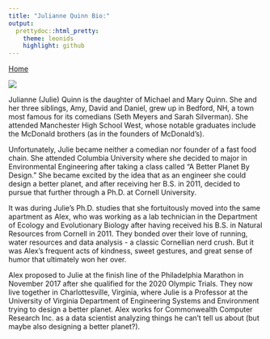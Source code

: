 ```yaml
---
title: "Julianne Quinn Bio:"
output:
  prettydoc::html_pretty:
    theme: leonids
    highlight: github
---
```


[Home](https://looixiv.github.io/Wedding.html)

![](JulieBioPic.jpg)

Julianne (Julie) Quinn is the daughter of Michael and Mary Quinn. She and her three siblings, Amy, David and Daniel, grew up in Bedford, NH, a town most famous for its comedians (Seth Meyers and Sarah Silverman). She attended Manchester High School West, whose notable graduates include the McDonald brothers (as in the founders of McDonald's).

Unfortunately, Julie became neither a comedian nor founder of a fast food chain. She attended Columbia University where she decided to major in Environmental Engineering after taking a class called "A Better Planet By Design." She became excited by the idea that as an engineer she could design a better planet, and after receiving her B.S. in 2011, decided to pursue that further through a Ph.D. at Cornell University.

It was during Julie's Ph.D. studies that she fortuitously moved into the same apartment as Alex, who was working as a lab technician in the Department of Ecology and Evolutionary Biology after having received his B.S. in Natural Resources from Cornell in 2011. They bonded over their love of running, water resources and data analysis - a classic Cornellian nerd crush. But it was Alex's frequent acts of kindness, sweet gestures, and great sense of humor that ultimately won her over.

Alex proposed to Julie at the finish line of the Philadelphia Marathon in November 2017 after she qualified for the 2020 Olympic Trials. They now live together in Charlottesville, Virginia, where Julie is a Professor at the University of Virginia Department of Engineering Systems and Environment trying to design a better planet. Alex works for Commonwealth Computer Research Inc. as a data scientist analyzing things he can't tell us about (but maybe also designing a better planet?).
